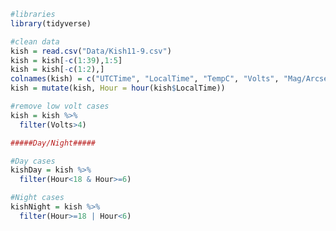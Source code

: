 ```r
#libraries
library(tidyverse)
```

```r
#clean data
kish = read.csv("Data/Kish11-9.csv")
kish = kish[-c(1:39),1:5]
kish = kish[-c(1:2),]
colnames(kish) = c("UTCTime", "LocalTime", "TempC", "Volts", "Mag/Arcsec2") 
kish = mutate(kish, Hour = hour(kish$LocalTime))

#remove low volt cases
kish = kish %>%
  filter(Volts>4)

#####Day/Night#####

#Day cases
kishDay = kish %>%
  filter(Hour<18 & Hour>=6)

#Night cases
kishNight = kish %>%
  filter(Hour>=18 | Hour<6)
```